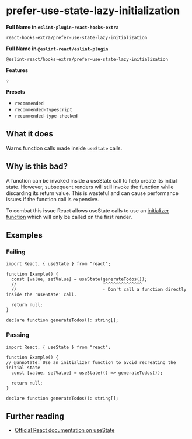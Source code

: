 # prefer-use-state-lazy-initialization

**Full Name in `eslint-plugin-react-hooks-extra`**

```plain copy
react-hooks-extra/prefer-use-state-lazy-initialization
```

**Full Name in `@eslint-react/eslint-plugin`**

```plain copy
@eslint-react/hooks-extra/prefer-use-state-lazy-initialization
```

**Features**

`💡`

**Presets**

- `recommended`
- `recommended-typescript`
- `recommended-type-checked`

## What it does

Warns function calls made inside `useState` calls.

## Why is this bad?

A function can be invoked inside a useState call to help create its initial state. However, subsequent renders will still invoke the function while discarding its return value. This is wasteful and can cause performance issues if the function call is expensive.

To combat this issue React allows useState calls to use an [initializer function](https://react.dev/reference/react/useState#avoiding-recreating-the-initial-state) which will only be called on the first render.

## Examples

### Failing

```tsx
import React, { useState } from "react";

function Example() {
  const [value, setValue] = useState(generateTodos());
  //                                 ^^^^^^^^^^^^^^^
  //                                 - Don't call a function directly inside the 'useState' call.

  return null;
}

declare function generateTodos(): string[];
```

### Passing

```tsx
import React, { useState } from "react";

function Example() {
// @annotate: Use an initializer function to avoid recreating the initial state
  const [value, setValue] = useState(() => generateTodos());

  return null;
}

declare function generateTodos(): string[];
```

## Further reading

- [Official React documentation on useState](https://react.dev/reference/react/useState)
